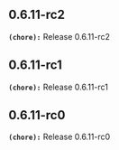 ## 0.6.11-rc2
**`(chore):`** Release 0.6.11-rc2

## 0.6.11-rc1
**`(chore):`** Release 0.6.11-rc1

## 0.6.11-rc0
**`(chore):`** Release 0.6.11-rc0

